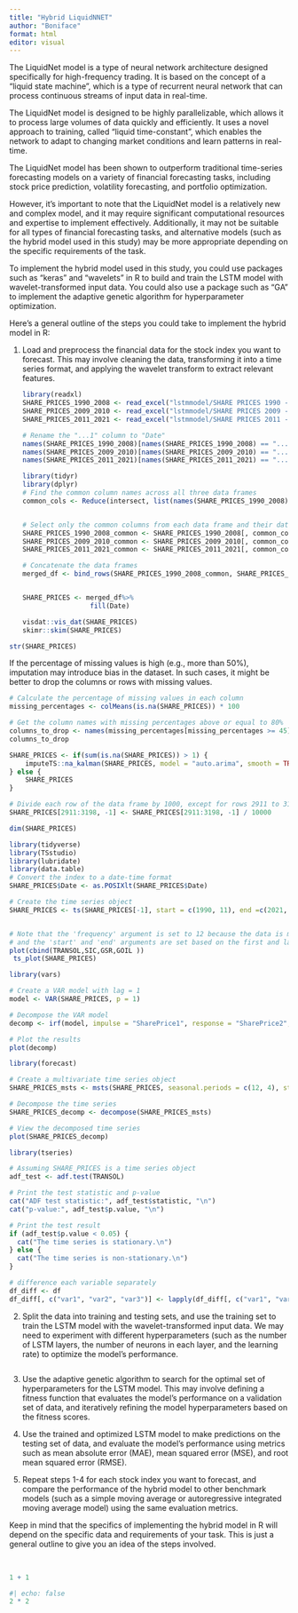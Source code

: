 ```yaml
---
title: "Hybrid LiquidNNET"
author: "Boniface"
format: html
editor: visual
---
```


The LiquidNet model is a type of neural network architecture designed specifically for high-frequency trading. It is based on the concept of a "liquid state machine", which is a type of recurrent neural network that can process continuous streams of input data in real-time.

The LiquidNet model is designed to be highly parallelizable, which allows it to process large volumes of data quickly and efficiently. It uses a novel approach to training, called "liquid time-constant", which enables the network to adapt to changing market conditions and learn patterns in real-time.

The LiquidNet model has been shown to outperform traditional time-series forecasting models on a variety of financial forecasting tasks, including stock price prediction, volatility forecasting, and portfolio optimization.

However, it's important to note that the LiquidNet model is a relatively new and complex model, and it may require significant computational resources and expertise to implement effectively. Additionally, it may not be suitable for all types of financial forecasting tasks, and alternative models (such as the hybrid model used in this study) may be more appropriate depending on the specific requirements of the task.

To implement the hybrid model used in this study, you could use packages such as "keras" and "wavelets" in R to build and train the LSTM model with wavelet-transformed input data. You could also use a package such as "GA" to implement the adaptive genetic algorithm for hyperparameter optimization.

Here's a general outline of the steps you could take to implement the hybrid model in R:

1.  Load and preprocess the financial data for the stock index you want to forecast. This may involve cleaning the data, transforming it into a time series format, and applying the wavelet transform to extract relevant features.

    ```r
    library(readxl)
    SHARE_PRICES_1990_2008 <- read_excel("lstmmodel/SHARE PRICES 1990 - 2008.xlsx",col_names = TRUE)[,-1]
    SHARE_PRICES_2009_2010 <- read_excel("lstmmodel/SHARE PRICES 2009 - 2010.xlsx",col_names = TRUE)[,-1]
    SHARE_PRICES_2011_2021 <- read_excel("lstmmodel/SHARE PRICES 2011 - 2021 Nov.xlsx")

    ```

    ```r
    # Rename the "...1" column to "Date"
    names(SHARE_PRICES_1990_2008)[names(SHARE_PRICES_1990_2008) == "...2"] <- "Date"
    names(SHARE_PRICES_2009_2010)[names(SHARE_PRICES_2009_2010) == "...2" ] <- "Date"
    names(SHARE_PRICES_2011_2021)[names(SHARE_PRICES_2011_2021) == "...1"] <- "Date"

    ```

    ```r
    library(tidyr)
    library(dplyr)
    # Find the common column names across all three data frames
    common_cols <- Reduce(intersect, list(names(SHARE_PRICES_1990_2008), names(SHARE_PRICES_2009_2010), names(SHARE_PRICES_2011_2021)))


    # Select only the common columns from each data frame and their date
    SHARE_PRICES_1990_2008_common <- SHARE_PRICES_1990_2008[, common_cols]
    SHARE_PRICES_2009_2010_common <- SHARE_PRICES_2009_2010[, common_cols]
    SHARE_PRICES_2011_2021_common <- SHARE_PRICES_2011_2021[, common_cols]

    # Concatenate the data frames
    merged_df <- bind_rows(SHARE_PRICES_1990_2008_common, SHARE_PRICES_2009_2010_common, SHARE_PRICES_2011_2021_common)


    SHARE_PRICES <- merged_df%>%
                     fill(Date)
    ```

    ```r
    visdat::vis_dat(SHARE_PRICES)
    skimr::skim(SHARE_PRICES)
    ```

```r
str(SHARE_PRICES)
```

If the percentage of missing values is high (e.g., more than 50%), imputation may introduce bias in the dataset. In such cases, it might be better to drop the columns or rows with missing values.

```r
# Calculate the percentage of missing values in each column
missing_percentages <- colMeans(is.na(SHARE_PRICES)) * 100

# Get the column names with missing percentages above or equal to 80%
columns_to_drop <- names(missing_percentages[missing_percentages >= 45])
columns_to_drop

```

```r
SHARE_PRICES <- if(sum(is.na(SHARE_PRICES)) > 1) {
    imputeTS::na_kalman(SHARE_PRICES, model = "auto.arima", smooth = TRUE)
} else {
    SHARE_PRICES
}
```

```r
# Divide each row of the data frame by 1000, except for rows 2911 to 3198
SHARE_PRICES[2911:3198, -1] <- SHARE_PRICES[2911:3198, -1] / 10000

```

```r
dim(SHARE_PRICES)
```

```r
library(tidyverse)
library(TSstudio)
library(lubridate)
library(data.table)
# Convert the index to a date-time format
SHARE_PRICES$Date <- as.POSIXlt(SHARE_PRICES$Date)

# Create the time series object
SHARE_PRICES <- ts(SHARE_PRICES[-1], start = c(1990, 11), end =c(2021, 11), frequency = 12)


# Note that the 'frequency' argument is set to 12 because the data is monthly, 
# and the 'start' and 'end' arguments are set based on the first and last dates in the data frame.
plot(cbind(TRANSOL,SIC,GSR,GOIL ))
 ts_plot(SHARE_PRICES)
```

```r
library(vars)

# Create a VAR model with lag = 1
model <- VAR(SHARE_PRICES, p = 1)

# Decompose the VAR model
decomp <- irf(model, impulse = "SharePrice1", response = "SharePrice2", boot = FALSE)

# Plot the results
plot(decomp)

```

```r
library(forecast)

# Create a multivariate time series object
SHARE_PRICES_msts <- msts(SHARE_PRICES, seasonal.periods = c(12, 4), start = c(1990, 1))

# Decompose the time series
SHARE_PRICES_decomp <- decompose(SHARE_PRICES_msts)

# View the decomposed time series
plot(SHARE_PRICES_decomp)

```

```r
library(tseries)

# Assuming SHARE_PRICES is a time series object
adf_test <- adf.test(TRANSOL)

# Print the test statistic and p-value
cat("ADF test statistic:", adf_test$statistic, "\n")
cat("p-value:", adf_test$p.value, "\n")

# Print the test result
if (adf_test$p.value < 0.05) {
  cat("The time series is stationary.\n")
} else {
  cat("The time series is non-stationary.\n")
}

```

```r
# difference each variable separately
df_diff <- df
df_diff[, c("var1", "var2", "var3")] <- lapply(df_diff[, c("var1", "var2", "var3")], diff)
```

2.  Split the data into training and testing sets, and use the training set to train the LSTM model with the wavelet-transformed input data. We may need to experiment with different hyperparameters (such as the number of LSTM layers, the number of neurons in each layer, and the learning rate) to optimize the model's performance.

```r

```

3.  Use the adaptive genetic algorithm to search for the optimal set of hyperparameters for the LSTM model. This may involve defining a fitness function that evaluates the model's performance on a validation set of data, and iteratively refining the model hyperparameters based on the fitness scores.

4.  Use the trained and optimized LSTM model to make predictions on the testing set of data, and evaluate the model's performance using metrics such as mean absolute error (MAE), mean squared error (MSE), and root mean squared error (RMSE).

5.  Repeat steps 1-4 for each stock index you want to forecast, and compare the performance of the hybrid model to other benchmark models (such as a simple moving average or autoregressive integrated moving average model) using the same evaluation metrics.

Keep in mind that the specifics of implementing the hybrid model in R will depend on the specific data and requirements of your task. This is just a general outline to give you an idea of the steps involved.

\

```r
1 + 1
```

```r
#| echo: false
2 * 2
```

